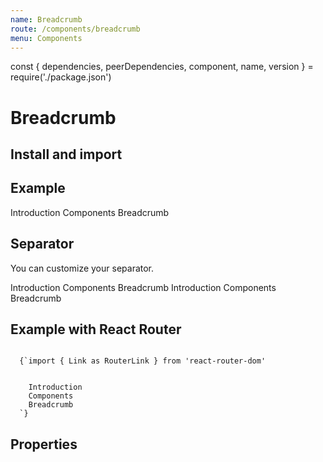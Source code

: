 ```yaml
---
name: Breadcrumb
route: /components/breadcrumb
menu: Components
---
```


const { dependencies, peerDependencies, component, name, version } = require('./package.json')

# Breadcrumb

<TagVersion version={version} name={name} />

## Install and import

<Usage component={component} name={name} peerDependencies={peerDependencies} />

## Example

<Playground>
  <Breadcrumb>
    <Breadcrumb.Item href="/">Introduction</Breadcrumb.Item>
    <Breadcrumb.Item href="/">Components</Breadcrumb.Item>
    <Breadcrumb.Item>Breadcrumb</Breadcrumb.Item>
  </Breadcrumb>
</Playground>

## Separator

You can customize your separator.

<Playground>
  <Breadcrumb separator="/">
    <Breadcrumb.Item href="/">Introduction</Breadcrumb.Item>
    <Breadcrumb.Item href="/">Components</Breadcrumb.Item>
    <Breadcrumb.Item>Breadcrumb</Breadcrumb.Item>
  </Breadcrumb>

  <Breadcrumb separator="-">
    <Breadcrumb.Item href="/">Introduction</Breadcrumb.Item>
    <Breadcrumb.Item href="/">Components</Breadcrumb.Item>
    <Breadcrumb.Item>Breadcrumb</Breadcrumb.Item>
  </Breadcrumb>
</Playground>

## Example with React Router

<Code>
  {`import { Link as RouterLink } from 'react-router-dom'

<Breadcrumb renderChildrenAs={RouterLink}>
    <Breadcrumb.Item to="/">Introduction</Breadcrumb.Item>
    <Breadcrumb.Item to="/components">Components</Breadcrumb.Item>
    <Breadcrumb.Item to='/components/breadcrumb'>Breadcrumb</Breadcrumb.Item>
  </Breadcrumb>`}
</Code>

## Properties

<Props of={Breadcrumb} />
